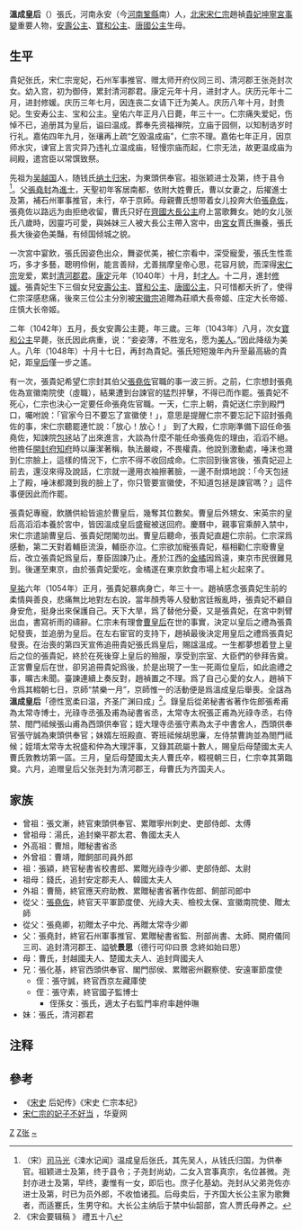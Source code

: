 {{東亞女性歷史人物
|名稱 =溫成皇后張氏
|身份 =宋朝貴妃
|位號=郡君→才人→修媛→美人→貴妃→皇后（追贈）
|出生年=1024年
|出生地=河南永安
|逝世年=1054年
|逝世地=
|諡號=温成
|女=[[邓国公主_(宋仁宗)|安壽公主]]、[[鎮國公主|寶和公主]]、[[唐国公主_(宋仁宗)|唐國公主]]
|父親=張堯封
|母親=曹氏
|夫=宋仁宗
|異母姊妹=妹 張才人<ref>《皇宋通鉴长编纪事本末卷·第三十四》：四年六月。自温成之没，后宫得幸者凡十人，谓之十间。周氏、董氏及温成之妹皆与焉。妹初进才人，加赐银五千两、金五百两，固辞不受。上曰：『向也月俸二万七千，今也二十万，何苦而辞?』对曰：『二万七千，妾用之已有余，何以二十万为?』卒辞之。</ref><br>
妹清河縣君張氏<ref>《皇宋通鉴长编纪事本末卷第三十四》：「庚辰，特封贵妃张氏第八妹为清河郡君。」</ref>
|異母兄弟=哥哥張化基<ref>《皇宋通鉴长编纪事本末卷第三十四》：「化基，美人之兄，特恤之。」
</ref>
|異父兄弟=弟弟蹇守和
|其他親屬：侄 張守誠
}}

'''溫成皇后'''（{{bd|1024年||1054年|catIdx=Zhang,张}}）張氏，河南永安（今[[河南|河南]][[鞏縣|鞏縣]]南）人，[[北宋|北宋]][[宋仁宗|宋仁宗]]趙禎[[貴妃|貴妃]][[坤寧宮事變|坤寧宮事變]]重要人物，[[邓国公主_(宋仁宗)|安壽公主]]、[[鎮國公主|寶和公主]]、[[唐国公主_(宋仁宗)|唐國公主]]生母。

== 生平 ==

貴妃张氏，宋仁宗宠妃，石州军事推官、赠太师开府仪同三司、清河郡王张尧封次女。幼入宫，初为御侍，累封清河郡君。康定元年十月，进封才人。庆历元年十二月，进封修媛。庆历三年七月，因连丧二女请下迁为美人。庆历八年十月，封贵妃。生安寿公主、宝和公主。皇佑六年正月八日薨，年三十一。仁宗痛失爱妃，伤悼不已，追册其为皇后，谥曰温成。葬奉先资福禅院，立庙于园侧，以知制诰岁时行礼。嘉佑四年九月，张瓖再上疏“乞毁温成庙”，仁宗不理。嘉佑七年正月，因京师水灾，谏官上言灾异乃违礼立温成庙，轻慢宗庙而起，仁宗无法，故更温成庙为祠殿，遣宫臣以常馔致祭。

先祖为[[吴越国|吴越国]]人，随钱氏[[纳土归宋|纳土归宋]]，为東頭供奉官。祖张颖进士及第，终于县令<ref>（宋）[[司马光|司马光]]《涑水记闻》温成皇后张氏，其先吴人，从钱氏归国，为供奉官。祖颖进士及第，终于县令；子尧封尚幼，二女入宫事真宗，名位甚微。尧封亦进士及第，早终，妻惟有一女，即后也。庶子化基幼。尧封从父弟尧佐亦进士及第，时已为员外郎，不收恤诸孤。后母卖后，于齐国大长公主家为歌舞者，而适蹇氏，生男守和。大长公主纳后于禁中仙韶部，宫人贾氏母养之。</ref>。父[[張堯封|張堯封]]為[[進士|進士]]，天聖初年客居南都，依附大姓曹氏，曹以女妻之，后擢進士及第，補石州軍事推官，未行，卒于京師。母親曹氏想带着女儿投奔大伯[[張堯佐|張堯佐]]，張堯佐以路远为由拒绝收留，曹氏只好在[[荆国大长公主|齊國大長公主]]府上當歌舞女。她的女儿张氏八歲時，因靈巧可愛，與姊妹三人被大長公主帶入宮中，由[[宮女|宮女]]賈氏撫養，張氏長大後姿色美豔，有倾国倾城之貌。

一次宮中宴飲，張氏因姿色出众，舞姿优美，被仁宗看中，深受寵愛，張氏生性乖巧，多才多藝，聰明伶俐，能言善辩，尤善揣摩皇帝心思，花容月貌，而深得[[宋仁宗|宋仁宗]]宠爱，累封[[清河郡|清河]][[郡君|郡君]]。[[康定_(年号)|康定]]元年（1040年）十月，封[[才人|才人]]。十二月，進封[[修媛|修媛]]。張貴妃生下三個女兒[[邓国公主_(宋仁宗)|安壽公主]]、[[鎮國公主|寶和公主]]、[[唐国公主_(宋仁宗)|唐國公主]]，只可惜都夭折了，使得仁宗深感悲痛，後來三位公主分別被[[宋徽宗|宋徽宗]]追贈為莊順大長帝姬、庄定大长帝姬、庄慎大长帝姬。

二年（1042年）五月，長女安壽公主薨，年三歲。三年（1043年）八月，次女[[鎮國公主|寶和公主]]早薨，张氏因此病重，说：“妾姿薄，不胜宠名，愿为[[美人_(位号)|美人]]。”因此降级为美人。八年（1048年）十月十七日，再封為貴妃。張氏短短幾年內升至最高級的貴妃，距[[皇后|皇后]]僅一步之遙。

有一次，張貴妃希望仁宗封其伯父[[張堯佐|張堯佐]]官職的事一波三折。之前，仁宗想封張堯佐為宣徽南院使（虛職），結果遭到台諫官的猛烈抨擊，不得已而作罷。張貴妃不死心，仁宗也決心一定要任命張堯佐官職。一天，仁宗上朝，貴妃送仁宗到殿門口，囑咐說：「官家今日不要忘了宣徽使！」，意思是提醒仁宗不要忘記下詔封張堯佐的事，宋仁宗聽罷連忙說：「放心！放心！」
到了大殿，仁宗剛準備下詔任命張堯佐，知諫院[[包拯|包拯]]站了出來進言，大談為什麼不能任命張堯佐的理由，滔滔不絕。他擔任[[開封府|開封府]][[知府|知府]]時以廉潔著稱，執法嚴峻，不畏權貴。他說到激動處，唾沫也濺到仁宗臉上，這樣的情況下，仁宗不得不收回成命。仁宗回到後宮後，張貴妃迎上前去，還沒來得及說話，仁宗就一邊用衣袖擦著臉，一邊不耐煩地說：「今天包拯上了殿，唾沫都濺到我的臉上了，你只管要宣徽使，不知道包拯是諫官嗎？」這件事便因此而作罷。

張貴妃專寵，飲膳供給皆逾於曹皇后，幾奪其位數矣。曹皇后外甥女、宋英宗的皇后高滔滔本養於宮中，皆因溫成皇后盛寵被送回府。慶曆中，親事官乘醉入禁中，宋仁宗遣諭曹皇后、張貴妃閉閣勿出。曹皇后聽命，張貴妃直趨仁宗前。仁宗深爲感動，第二天對着輔臣流淚，輔臣亦泣。仁宗欲加寵張貴妃，樞相勸仁宗廢曹皇后，改立張貴妃爲皇后，羣臣固諫乃止。產於江西的[[金橘|金橘]]因爲遠，東京市民很難見到。後運至東京，由於張貴妃愛吃，金橘遂在東京飲食市場上紅火起來了。 

[[皇祐|皇祐]]六年（1054年）正月，張貴妃暴病身亡，年三十一。趙禎感念張貴妃生前的柔情與善良，悲痛無比地對左右說，當年顏秀等人發動宮廷叛亂時，張貴妃不顧自身安危，挺身出來保護自己。天下大旱，爲了替他分憂，又是張貴妃，在宮中刺臂出血，書寫祈雨的禱辭。仁宗未有理會[[慈聖皇后|曹皇后]]在世的事實，決定以皇后之禮為張貴妃發喪，並追册为皇后。在左右宦官的支持下，趙禎最後決定用皇后之禮爲張貴妃發喪。在治喪的第四天宣佈追冊貴妃張氏爲皇后，賜諡溫成。一生都夢想着登上皇后之位的張貴妃，終於在死後穿上皇后的殮服，享受到宗室、大臣們的參拜告奠。正宮曹皇后在世，卻另追冊貴妃爲後，於是出現了一生一死兩位皇后，如此逾禮之事，曠古未聞。臺諫連續上奏反對，趙禎置之不理。爲了自己心愛的女人，趙禎下令爲其輟朝七日，京師“禁樂一月”，京師惟一的活動便是爲溫成皇后舉喪。全諡為'''溫成皇后'''「德性宽柔曰温，齐圣广渊曰成」<ref>《宋会要辑稿 》 禮五十八</ref>。錄皇后從弟秘書省著作佐郎張希甫為太常寺博士，光祿寺丞張及甫為祕書省丞，太常寺太祝張正甫為光祿寺丞，右侍禁、閤門祗候張山甫為西頭供奉官；姪大理寺丞張守素為太子中書舍人，西頭供奉官張守誠為東頭供奉官；妹婿左班殿直、寄班祗候胡思廉，左侍禁曹詢並為閤門祗候；姪壻太常寺太祝盛和仲為大理評事，又錄其疏屬十數人，賜皇后母楚國太夫人曹氏敦教坊第一區。三月，皇后母楚國太夫人曹氏卒，輟視朝三日，仁宗幸其第臨奠。六月，追赠皇后父张尧封为清河郡王，母曹氏为齐国夫人。

== 家族 ==
*曾祖：張文漸，終官東頭供奉官、累贈寧州刺史、吏部侍郎、太傅
*曾祖母：湯氏，追封樂平郡太君、魯國太夫人
*外高祖：曹旭，贈秘書省丞
*外曾祖：曹靖，贈飼部司員外郎
*祖：張潁，終官秘書省校書郎、累贈光祿寺少卿、吏部侍郎、太尉
*祖母：錢氏，追封安定郡夫人、韓國太夫人
*外祖：曹簡，終官應天府助教、累贈秘書省著作佐郎、飼部司郎中
*從父：[[張堯佐|張堯佐]]，終官天平軍節度使、光祿大夫、檢校太保、宣徽南院使、贈太師
*從父：張堯卿，初贈太子中允、再贈太常寺少卿
*父：張堯封，終官石州軍事推官、累贈秘書省監、刑部尚書、太師、開府儀同三司、追封清河郡王、謚號'''景思'''（德行可仰曰景 念終如始曰思）
*母：曹氏，封越國夫人、楚國太夫人、追封齊國夫人
*兄：張化基，終官西頭供奉官、閣門邸侯、累贈密州觀察使、安遠軍節度使
**侄：張守誠，終官西京左藏庫使
**侄：張守素，終官國子監博士
***侄孫女：張氏，適太子右監門率府率趙仲璑
*妹：張氏，清河郡君

== 注释 ==

{{Reflist|2}}

==參考==
*《[[宋史|宋史]] 后妃传》《宋史 仁宗本纪》
*[http://www.huaxia.com/zhwh/gjzt/2009/07/1483099.html 宋仁宗的妃子不好当] {{Wayback|url=http://www.huaxia.com/zhwh/gjzt/2009/07/1483099.html |date=20201218192627 }}，华夏网

{{宋朝皇后}}

[[Category:宋仁宗皇后|Z]]
[[Category:宋朝追封皇后|Z张]]
[[Category:张姓|~]]